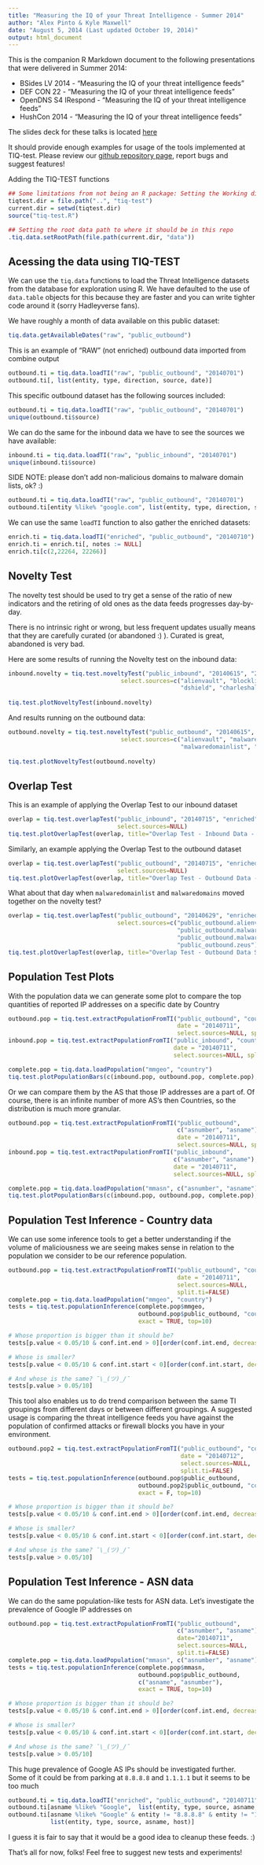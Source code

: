 ```yaml
---
title: "Measuring the IQ of your Threat Intelligence - Summer 2014"
author: "Alex Pinto & Kyle Maxwell"
date: "August 5, 2014 (Last updated October 19, 2014)"
output: html_document
---
```


This is the companion R Markdown document to the following presentations that
were delivered in Summer 2014:

* BSides LV 2014 - "Measuring the IQ of your threat intelligence feeds"
* DEF CON 22 - "Measuring the IQ of your threat intelligence feeds"
* OpenDNS S4 IRespond - "Measuring the IQ of your threat intelligence feeds"
* HushCon 2014 - "Measuring the IQ of your threat intelligence feeds"

The slides deck for these talks is located [here](http://bitly.com/tiqtest)

It should provide enough examples for usage of the tools implemented at TIQ-test.
Please review our [github repository page](https://github.com/mlsecproject/tiq-test),
report bugs and suggest features!

Adding the TIQ-TEST functions
```r
## Some limitations from not being an R package: Setting the Working directory
tiqtest.dir = file.path("..", "tiq-test")
current.dir = setwd(tiqtest.dir)
source("tiq-test.R")

## Setting the root data path to where it should be in this repo
.tiq.data.setRootPath(file.path(current.dir, "data"))
```

## Acessing the data using TIQ-TEST

We can use the `tiq.data` functions to load the Threat Intelligence datasets from
the database for exploration using R. We have defaulted to the use of `data.table`
objects for this because they are faster and you can write tighter code around it
(sorry Hadleyverse fans).

We have roughly a month of data available on this public dataset:
```r
tiq.data.getAvailableDates("raw", "public_outbound")
```

This is an example of "RAW" (not enriched) outbound data imported from combine output
```r
outbound.ti = tiq.data.loadTI("raw", "public_outbound", "20140701")
outbound.ti[, list(entity, type, direction, source, date)]
```

This specific outbound dataset has the following sources included:

```r
outbound.ti = tiq.data.loadTI("raw", "public_outbound", "20140701")
unique(outbound.ti$source)
```

We can do the same for the inbound data we have to see the sources we have available:
```r
inbound.ti = tiq.data.loadTI("raw", "public_inbound", "20140701")
unique(inbound.ti$source)
```

SIDE NOTE: please don't add non-malicious domains to malware domain lists, ok? :)

```r
outbound.ti = tiq.data.loadTI("raw", "public_outbound", "20140701")
outbound.ti[entity %like% "google.com", list(entity, type, direction, source, date)] 
```

We can use the same `loadTI` function to also gather the enriched datasets:
```r
enrich.ti = tiq.data.loadTI("enriched", "public_outbound", "20140710")
enrich.ti = enrich.ti[, notes := NULL]
enrich.ti[c(2,22264, 22266)]
```

## Novelty Test

The novelty test should be used to try get a sense of the ratio of new indicators
and the retiring of old ones as the data feeds progresses day-by-day.

There is no intrinsic right or wrong, but less frequent updates usually means 
that they are carefully curated (or abandoned :) ). Curated is great, abandoned
is very bad.

Here are some results of running the Novelty test on the inbound data:

```r
inbound.novelty = tiq.test.noveltyTest("public_inbound", "20140615", "20140715", 
                                select.sources=c("alienvault", "blocklistde", 
                                                 "dshield", "charleshaley"),
  																		 .progress=FALSE)
tiq.test.plotNoveltyTest(inbound.novelty)
```

And results running on the outbound data:

```r
outbound.novelty = tiq.test.noveltyTest("public_outbound", "20140615", "20140715", 
                                select.sources=c("alienvault", "malwaregroup", 
                                                 "malwaredomainlist", "malwaredomains"),
  																		 .progress=FALSE)
tiq.test.plotNoveltyTest(outbound.novelty)
```

## Overlap Test

This is an example of applying the Overlap Test to our inbound dataset
```r
overlap = tiq.test.overlapTest("public_inbound", "20140715", "enriched", 
                               select.sources=NULL)
tiq.test.plotOverlapTest(overlap, title="Overlap Test - Inbound Data - 20140715")
```

Similarly, an example applying the Overlap Test to the outbound dataset
```r
overlap = tiq.test.overlapTest("public_outbound", "20140715", "enriched", 
                               select.sources=NULL)
tiq.test.plotOverlapTest(overlap, title="Overlap Test - Outbound Data - 20140715")
```

What about that day when `malwaredomainlist` and `malwaredomains` moved together on the novelty test?
```r
overlap = tiq.test.overlapTest("public_outbound", "20140629", "enriched", 
                               select.sources=c("public_outbound.alienvault", 
                                                "public_outbound.malwaredomainlist",
                                                "public_outbound.malwaredomains",
                                                "public_outbound.zeus"))
tiq.test.plotOverlapTest(overlap, title="Overlap Test - Outbound Data Sources - 20140629")
```

## Population Test Plots

With the population data we can generate some plot to compare the top quantities
of reported IP addresses on a specific date by Country

```r
outbound.pop = tiq.test.extractPopulationFromTI("public_outbound", "country", 
                                                date = "20140711",
                                                select.sources=NULL, split.ti=F)
inbound.pop = tiq.test.extractPopulationFromTI("public_inbound", "country", 
                                               date = "20140711",
                                               select.sources=NULL, split.ti=F)

complete.pop = tiq.data.loadPopulation("mmgeo", "country")
tiq.test.plotPopulationBars(c(inbound.pop, outbound.pop, complete.pop), "country")
```

Or we can compare them by the AS that those IP addresses are a part of. Of course,
there is an infinite number of more AS's then Countries, so the distribution is much more
granular.

```r
outbound.pop = tiq.test.extractPopulationFromTI("public_outbound", 
                                                c("asnumber", "asname"), 
                                                date = "20140711",
                                                select.sources=NULL, split.ti=F)
inbound.pop = tiq.test.extractPopulationFromTI("public_inbound", 
                                               c("asnumber", "asname"), 
                                               date = "20140711",
                                               select.sources=NULL, split.ti=F)

complete.pop = tiq.data.loadPopulation("mmasn", c("asnumber", "asname"))
tiq.test.plotPopulationBars(c(inbound.pop, outbound.pop, complete.pop), "asname")
```

## Population Test Inference - Country data

We can use some inference tools to get a better understanding if the volume of
maliciousness we are seeing makes sense in relation to the population we consider
to be our reference population.

```r
outbound.pop = tiq.test.extractPopulationFromTI("public_outbound", "country", 
                                                date = "20140711",
                                                select.sources=NULL,
                                                split.ti=FALSE)
complete.pop = tiq.data.loadPopulation("mmgeo", "country")
tests = tiq.test.populationInference(complete.pop$mmgeo, 
                                     outbound.pop$public_outbound, "country",
                                     exact = TRUE, top=10)

# Whose proportion is bigger than it should be?
tests[p.value < 0.05/10 & conf.int.end > 0][order(conf.int.end, decreasing=T)]

# Whose is smaller?
tests[p.value < 0.05/10 & conf.int.start < 0][order(conf.int.start, decreasing=F)]

# And whose is the same? ¯\_(ツ)_/¯
tests[p.value > 0.05/10]
```

This tool also enables us to do trend comparison between the same TI groupings 
from different days or between different groupings. A suggested usage is comparing
the threat intelligence feeds you have against the population of confirmed attacks
or firewall blocks you have in your environment.

```r
outbound.pop2 = tiq.test.extractPopulationFromTI("public_outbound", "country", 
                                                 date = "20140712",
                                                 select.sources=NULL,
                                                 split.ti=FALSE)
tests = tiq.test.populationInference(outbound.pop$public_outbound, 
                                     outbound.pop2$public_outbound, "country",
                                     exact = F, top=10)

# Whose proportion is bigger than it should be?
tests[p.value < 0.05/10 & conf.int.end > 0][order(conf.int.end, decreasing=T)]

# Whose is smaller?
tests[p.value < 0.05/10 & conf.int.start < 0][order(conf.int.start, decreasing=F)]

# And whose is the same? ¯\_(ツ)_/¯
tests[p.value > 0.05/10]
```

## Population Test Inference - ASN data

We can do the same population-like tests for ASN data. Let's investigate the
prevalence of Google IP addresses on 

```r
outbound.pop = tiq.test.extractPopulationFromTI("public_outbound", 
                                                c("asnumber", "asname"), 
                                                date="20140711",
                                                select.sources=NULL,
                                                split.ti=FALSE)
complete.pop = tiq.data.loadPopulation("mmasn", c("asnumber", "asname"))
tests = tiq.test.populationInference(complete.pop$mmasn,
                                     outbound.pop$public_outbound, 
                                     c("asname", "asnumber"),
                                     exact = TRUE, top=10)

# Whose proportion is bigger than it should be?
tests[p.value < 0.05/10 & conf.int.end > 0][order(conf.int.end, decreasing=T)]

# Whose is smaller?
tests[p.value < 0.05/10 & conf.int.start < 0][order(conf.int.start, decreasing=F)]

# And whose is the same? ¯\_(ツ)_/¯
tests[p.value > 0.05/10]
```

This huge prevalence of Google AS IPs should be investigated further. Some of it
could be from parking at `8.8.8.8` and `1.1.1.1` but it seems to be too much

```r
outbound.ti = tiq.data.loadTI("enriched", "public_outbound", "20140711")
outbound.ti[asname %like% "Google",  list(entity, type, source, asname, host)]
outbound.ti[asname %like% "Google" & entity != "8.8.8.8" & entity != "1.1.1.1",
            list(entity, type, source, asname, host)]
```

I guess it is fair to say that it would be a good idea to cleanup these feeds. :)

That's all for now, folks! Feel free to suggest new tests and experiments!
